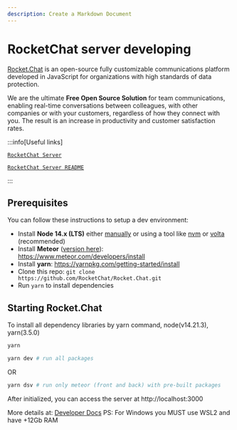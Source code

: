 ```yaml
---
description: Create a Markdown Document
---
```


# RocketChat server developing

[Rocket.Chat](https://rocket.chat) is an open-source fully customizable communications platform developed in JavaScript for organizations with high standards of data protection.

We are the ultimate **Free Open Source Solution** for team communications, enabling real-time conversations between colleagues, with other companies or with your customers, regardless of how they connect with you. The result is an increase in productivity and customer satisfaction rates.


:::info[Useful links]

[`RocketChat Server`](https://github.com/RocketChat/Rocket.Chat0)

[`RocketChat Server README`](https://github.com/RocketChat/Rocket.Chat/blob/develop/README.md)

:::

## Prerequisites

You can follow these instructions to setup a dev environment:

- Install **Node 14.x (LTS)** either [manually](https://nodejs.org/dist/latest-v14.x/) or using a tool like [nvm](https://github.com/creationix/nvm) or [volta](https://volta.sh/) (recommended)
- Install **Meteor** ([version here](apps/meteor/.meteor/release)): https://www.meteor.com/developers/install
- Install **yarn**: https://yarnpkg.com/getting-started/install
- Clone this repo: `git clone https://github.com/RocketChat/Rocket.Chat.git`
- Run `yarn` to install dependencies

## Starting Rocket.Chat
To install all dependency libraries by yarn command, node(v14.21.3), yarn(3.5.0)

```bash
yarn
```

```bash
yarn dev # run all packages
```
OR
```bash
yarn dsv # run only meteor (front and back) with pre-built packages
```

After initialized, you can access the server at http://localhost:3000

More details at: [Developer Docs](https://developer.rocket.chat/v1/docs/server-environment-setup)
PS: For Windows you MUST use WSL2 and have +12Gb RAM
